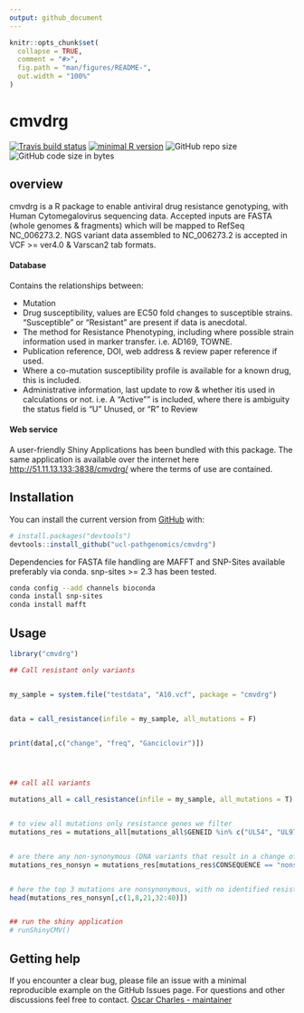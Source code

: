 ```yaml
---
output: github_document
---
```


<!-- README.md is generated from README.Rmd. Please edit that file -->

```r
knitr::opts_chunk$set(
  collapse = TRUE,
  comment = "#>",
  fig.path = "man/figures/README-",
  out.width = "100%"
)
```

# cmvdrg

<!-- badges: start -->
[![Travis build status](https://travis-ci.com/ucl-pathgenomics/cmvdrg.svg?branch=master)](https://travis-ci.com/ucl-pathgenomics/cmvdrg)
[![minimal R version](https://img.shields.io/badge/R%3E%3D-3.4.0-6666ff.svg)](https://cran.r-project.org/)
![GitHub repo size](https://img.shields.io/github/repo-size/ucl-pathgenomics/cmvdrg.svg)
![GitHub code size in bytes](https://img.shields.io/github/languages/code-size/ucl-pathgenomics/cmvdrg.svg)
<!-- badges: end -->



## overview

cmvdrg is a R package to enable antiviral drug resistance genotyping, with Human Cytomegalovirus sequencing data. Accepted inputs are FASTA (whole genomes & fragments) which will be mapped to RefSeq NC_006273.2. NGS variant data assembled to NC_006273.2 is accepted in VCF >= ver4.0 & Varscan2 tab formats.


#### Database
Contains the relationships between:

 - Mutation
 - Drug susceptibility, values are EC50 fold changes to susceptible strains. "Susceptible" or "Resistant" are present if data is anecdotal.
 - The method for Resistance Phenotyping, including where possible strain information used in marker transfer. i.e. AD169, TOWNE.
 - Publication reference, DOI, web address & review paper reference if used.
 - Where a co-mutation susceptibility profile is available for a known drug, this is included.
 - Administrative information, last update to row & whether itis used in calculations or not. i.e. A "Active"" is included, where there is ambiguity the status field is "U" Unused, or "R" to Review


#### Web service
A user-friendly Shiny Applications has been bundled with this package. The same application is available over the internet here [http://51.11.13.133:3838/cmvdrg/](http://51.11.13.133:3838/cmvdrg/) where the terms of use are contained.


## Installation

You can install the current version from [GitHub](https://github.com/ucl-pathgenomics/cmvdrg) with:

``` r
# install.packages("devtools")
devtools::install_github("ucl-pathgenomics/cmvdrg")
```

Dependencies for FASTA file handling are MAFFT and SNP-Sites available preferably via conda. snp-sites >= 2.3 has been tested.
```bash
conda config --add channels bioconda
conda install snp-sites
conda install mafft
```


## Usage

```r
library("cmvdrg")

## Call resistant only variants


my_sample = system.file("testdata", "A10.vcf", package = "cmvdrg")


data = call_resistance(infile = my_sample, all_mutations = F)


print(data[,c("change", "freq", "Ganciclovir")])




## call all variants

mutations_all = call_resistance(infile = my_sample, all_mutations = T)


# to view all mutations only resistance genes we filter
mutations_res = mutations_all[mutations_all$GENEID %in% c("UL54", "UL97", "UL27", "UL51", "UL56", "UL89"),]


# are there any non-synonymous (DNA variants that result in a change of amino acid) variants in resistance genes
mutations_res_nonsyn = mutations_res[mutations_res$CONSEQUENCE == "nonsynonymous",]


# here the top 3 mutations are nonsynonymous, with no identified resistance effect.
head(mutations_res_nonsyn[,c(1,8,21,32:40)])


## run the shiny application
# runShinyCMV()

```

## Getting help

If you encounter a clear bug, please file an issue with a minimal reproducible example on the GitHub Issues page. For questions and other discussions feel free to contact. [Oscar Charles - maintainer](mailto:oscar.charles.18@ucl.ac.uk)

